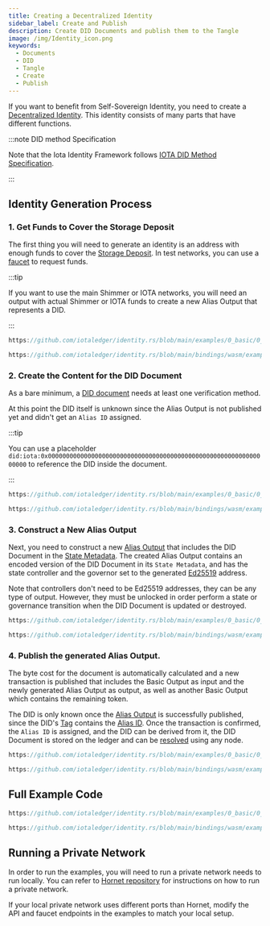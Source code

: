```yaml
---
title: Creating a Decentralized Identity
sidebar_label: Create and Publish
description: Create DID Documents and publish them to the Tangle
image: /img/Identity_icon.png
keywords:
  - Documents
  - DID
  - Tangle
  - Create
  - Publish
---
```



If you want to benefit from Self-Sovereign Identity,
you need to create a [Decentralized Identity](../../explanations/decentralized-identifiers.mdx).
This identity consists of many parts that have different functions.

:::note DID method Specification

Note that the Iota Identity Framework follows [IOTA DID Method Specification](../../references/specifications/iota-did-method-spec.mdx).

:::

## Identity Generation Process


### 1. Get Funds to Cover the Storage Deposit

The first thing you will need to generate an identity is an address with enough funds to cover
the [Storage Deposit](../../explanations/about-alias-outputs.mdx#storage-deposit).
In test networks, you can use a [faucet](https://faucet.testnet.shimmer.network/) to request funds.

:::tip

If you want to use the main Shimmer or IOTA networks,
you will need an output with actual Shimmer or IOTA funds to create a new Alias Output that represents a DID.

:::

<div className={'hide-code-block-extras'}>
<Tabs groupId="language" queryString>
<TabItem value="rust" label="Rust">

```rust reference
https://github.com/iotaledger/identity.rs/blob/main/examples/0_basic/0_create_did.rs#L52
```

</TabItem>
<TabItem value="typescript-node" label="Typescript (Node.js)">

```ts reference
https://github.com/iotaledger/identity.rs/blob/main/bindings/wasm/examples/src/0_basic/0_create_did.ts#L40-L51
```

</TabItem>
</Tabs>
</div>

### 2. Create the Content for the DID Document

As a bare minimum, a [DID document](../../explanations/decentralized-identifiers.mdx) needs at least one verification method.

At this point the DID itself is unknown since the Alias Output is not published yet and didn't get an `Alias ID` assigned.

:::tip

You can use a placeholder `did:iota:0x0000000000000000000000000000000000000000000000000000000000000000` to reference
the DID inside the document.

:::

<div className={'hide-code-block-extras'}>
<Tabs groupId="language" queryString>
<TabItem value="rust" label="Rust">

```ts reference
https://github.com/iotaledger/identity.rs/blob/main/examples/0_basic/0_create_did.rs#L59-L71
```

</TabItem>
<TabItem value="typescript-node" label="Typescript (Node.js)">

```rust reference
https://github.com/iotaledger/identity.rs/blob/main/bindings/wasm/examples/src/0_basic/0_create_did.ts#L55C44-L65
```

</TabItem>
</Tabs>
</div>

### 3. Construct a New Alias Output

Next, you need to construct a new [Alias Output](../../explanations/about-alias-outputs.mdx) that includes the
DID Document in the [State Metadata](../../explanations/about-alias-outputs.mdx).
The created Alias Output contains an encoded version of the DID Document in its `State Metadata`, and has the state
controller and the governor set to the generated [Ed25519](/learn/protocols/chrysalis/core-concepts/EdDSA-support/) address.

Note that controllers don't need to be Ed25519 addresses, they can be any type of output.
However, they must be unlocked in order perform a state or governance transition when the DID Document is updated or destroyed.


<div className={'hide-code-block-extras'}>
<Tabs groupId="language" queryString>
<TabItem value="rust" label="Rust">

```rust reference
https://github.com/iotaledger/identity.rs/blob/main/examples/0_basic/0_create_did.rs#L75
```

</TabItem>
<TabItem value="typescript-node" label="Typescript (Node.js)">

```ts reference
https://github.com/iotaledger/identity.rs/blob/main/bindings/wasm/examples/src/0_basic/0_create_did.ts#L70
```

</TabItem>
</Tabs>
</div>

### 4. Publish the generated Alias Output.

The byte cost for the document is automatically calculated and a new transaction is published that includes
the Basic Output as input and the newly generated Alias Output as output, as well as another Basic Output which contains
the remaining token.

The DID is only known once the [Alias Output](../../explanations/about-alias-outputs.mdx) is successfully published,
since the DID's [Tag](../../references/specifications/iota-did-method-spec.mdx#iota-tag) contains the
[Alias ID](../../explanations/about-alias-outputs.mdx#alias-id).
Once the transaction is confirmed, the `Alias ID` is assigned, and the DID can be derived from it,
the DID Document is stored on the ledger and can be [resolved](resolve.mdx) using any node.


<div className={'hide-code-block-extras'}>
<Tabs groupId="language" queryString>
<TabItem value="rust" label="Rust">

```rust reference
https://github.com/iotaledger/identity.rs/blob/main/examples/0_basic/0_create_did.rs#L78
```

</TabItem>
<TabItem value="typescript-node" label="Typescript (Node.js)">

```ts reference
https://github.com/iotaledger/identity.rs/blob/main/bindings/wasm/examples/src/0_basic/0_create_did.ts#L74
```

</TabItem>
</Tabs>
</div>

## Full Example Code

<Tabs groupId="language" queryString>
<TabItem value="rust" label="Rust">

```rust reference
https://github.com/iotaledger/identity.rs/blob/main/examples/0_basic/0_create_did.rs
```

</TabItem>
<TabItem value="typescript-node" label="Typescript (Node.js)">

```ts reference
https://github.com/iotaledger/identity.rs/blob/main/bindings/wasm/examples/src/0_basic/0_create_did.ts
```

</TabItem>
</Tabs>

## Running a Private Network

In order to run the examples, you will need to run a private network needs to run locally.
You can refer to [Hornet repository](https://github.com/iotaledger/hornet/tree/develop/private_tangle) for instructions on how to run a private network.

If your local private network uses different ports than Hornet, modify the API and faucet endpoints in the examples
to match your local setup.

